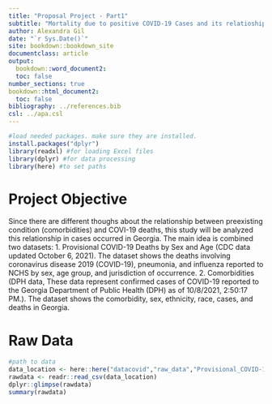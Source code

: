 ```yaml
---
title: "Proposal Project - Part1"
subtitle: "Mortality due to positive COVID-19 Cases and its relatioship with Comorbidities in GA"
author: Alexandra Gil
date: "`r Sys.Date()`"
site: bookdown::bookdown_site
documentclass: article
output:
  bookdown::word_document2: 
  toc: false
number_sections: true
bookdown::html_document2: 
  toc: false
bibliography: ../references.bib
csl: ../apa.csl
---
```


```r
#load needed packages. make sure they are installed.
install.packages("dplyr")
library(readxl) #for loading Excel files
library(dplyr) #for data processing
library(here) #to set paths
```

# Project Objective
Since there are different thoughs about the relationship between preexisting condition (comorbidities) and COVI-19 deaths, this study will be analyzed this relationship in cases occurred in Georgia. The main idea is combined two datasets:
1. Provisional COVID-19 Deaths by Sex and Age (CDC data updated October 6, 2021). The dataset shows the deaths involving coronavirus disease 2019 (COVID-19), pneumonia, and influenza reported to NCHS by sex, age group, and jurisdiction of occurrence.
2. Comorbidities (DPH data, These data represent confirmed cases of COVID-19 reported to the Georgia Department of Public Health (DPH) as of 10/8/2021, 2:50:17 PM.). The dataset shows the comorbidity,	sex,	ethnicity,	race,	cases, and	deaths in Georgia.

# Raw Data
```r
#path to data
data_location <- here::here("datacovid","raw_data","Provisional_COVID-19_Deaths_by_Sex_and_Age.csv")
rawdata <- readr::read_csv(data_location)
dplyr::glimpse(rawdata)
summary(rawdata)
```
